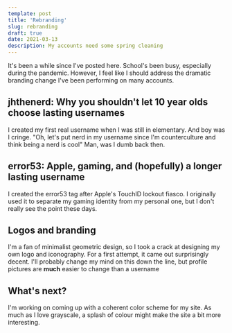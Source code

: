 ```yaml
---
template: post
title: 'Rebranding'
slug: rebranding
draft: true
date: 2021-03-13
description: My accounts need some spring cleaning
---
```


It's been a while since I've posted here. School's been busy, especially during the pandemic.
However, I feel like I should address the dramatic branding change I've been performing on many accounts.

## jhthenerd: Why you shouldn't let 10 year olds choose lasting usernames
I created my first real username when I was still in elementary. And boy was I cringe.
"Oh, let's put nerd in my username since I'm counterculture and think being a nerd is cool"
Man, was I dumb back then.

## error53: Apple, gaming, and (hopefully) a longer lasting username
I created the error53 tag after Apple's TouchID lockout fiasco.
I originally used it to separate my gaming identity from my personal one, but I don't really see the point these days.

## Logos and branding
I'm a fan of minimalist geometric design, so I took a crack at designing my own logo and iconography. For a first attempt, it came out surprisingly decent.
I'll probably change my mind on this down the line, but profile pictures are **much** easier to change than a username

## What's next?
I'm working on coming up with a coherent color scheme for my site. As much as I love grayscale, a splash of colour might make the site a bit more interesting.
